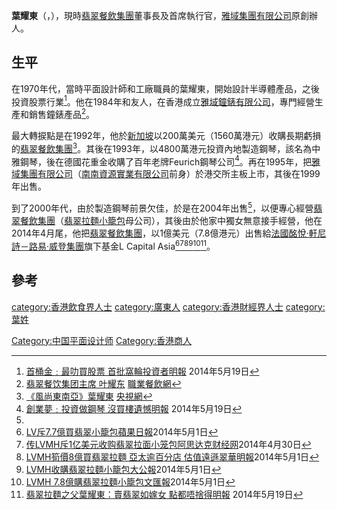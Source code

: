 '''葉耀東'''（'''{{lang-en|Yip Yiu Tung}}'''，{{bd|1949年|}}），現時[[翡翠餐飲集團|翡翠餐飲集團]]董事長及首席執行官，[[雅域集團有限公司|雅域集團有限公司]]原創辦人。

==生平==
在1970年代，當時平面設計師和工廠職員的葉耀東，開始設計半導體產品，之後投資股票行業<ref>[http://www.mpfinance.com/htm/finance/20140519/columnist/ekz_ekza2.htm 首桶金﹕最叻買股票 首批窩輪投資者][[明報|明報]] 2014年5月19日</ref>。他在1984年和友人，在香港成立[[雅域鐘錶有限公司|雅域鐘錶有限公司]]，專門經營生產和銷售鐘錶產品<ref>[http://www.canyin168.com/Article/zyft/lzft/40138.html 翡翠餐饮集团主席 叶耀东] {{Wayback|url=http://www.canyin168.com/Article/zyft/lzft/40138.html |date=20130424184039 }}[[職業餐飲網|職業餐飲網]]</ref>。

最大轉捩點是在1992年，他於[[新加坡|新加坡]]以200萬美元（1560萬港元）收購長期虧損的[[翡翠餐飲集團|翡翠餐飲集團]]<ref>[http://tv.cntv.cn/video/C11152/a4a03a16127b47e93ca98ead3fb6fbd3 《風尚東南亞》葉耀東] {{Wayback|url=http://tv.cntv.cn/video/C11152/a4a03a16127b47e93ca98ead3fb6fbd3 |date=20140602195914 }}[[央視網|央視網]]</ref>。其後在1993年，以4800萬港元投資內地製造鋼琴，該名為中雅鋼琴，後在德國花重金收購了百年老牌Feurich鋼琴公司<ref name="#1">[http://www.mpfinance.com/htm/finance/20140519/columnist/ekz_ekza3.htm 創業夢﹕投資做鋼琴 沒買樓遺憾][[明報|明報]] 2014年5月19日</ref>。再在1995年，把[[雅域集團有限公司|雅域集團有限公司]]（[[南南資源實業有限公司|南南資源實業有限公司]]前身）於港交所主板上市，其後在1999年出售。

到了2000年代，由於製造鋼琴前景欠佳，於是在2004年出售<ref name="#1"/>，以便專心經營[[翡翠餐飲集團|翡翠餐飲集團]]（[[翡翠拉麵小籠包|翡翠拉麵小籠包]]母公司），其後由於他家中獨女無意接手經營，他在2014年4月尾，他把[[翡翠餐飲集團|翡翠餐飲集團]]，以1億美元（7.8億港元）出售給[[法國|法國]][[酩悅·軒尼詩－路易·威登集團|酩悅·軒尼詩－路易·威登集團]]旗下基金L Capital Asia<ref>[http://hk.apple.nextmedia.com/financeestate/art/20140501/18706078 LV斥7.7億買翡翠小籠包][[蘋果日報|蘋果日報]]2014年5月1日</ref><ref>[http://finance.ifeng.com/a/20140430/12243934_0.shtml 传LVMH斥1亿美元收购翡翠拉面小笼包][[阿思达克财经网|阿思达克财经网]]2014年4月30日</ref><ref>[http://www.mpfinance.com/htm/finance/20140501/news/eb_eba1.htm LVMH筍價8億買翡翠拉麵 亞太逾百分店 估值遠遜翠華][[明報|明報]]2014年5月1日</ref><ref>[http://news.takungpao.com.hk/paper/q/2014/0501/2451585.html LVMH收購翡翠拉麵小籠包][[大公報|大公報]]2014年5月1日</ref><ref>[http://paper.wenweipo.com/2014/05/01/FI1405010022.htm LVMH 7.8億購翡翠拉麵小籠包][[文汇报_(香港)|文匯報]]2014年5月1日</ref><ref>[http://www.mpfinance.com/htm/finance/20140519/columnist/ekz_ekza1.htm 翡翠拉麵之父葉耀東：賣翡翠如嫁女 點都唔捨得][[明報|明報]] 2014年5月19日</ref>。

==參考==
{{reflist}}

[[Category:中国平面设计师|Category:中国平面设计师]]
[[Category:香港商人|Category:香港商人]]
[[category:香港飲食界人士|category:香港飲食界人士]]
[[category:廣東人|category:廣東人]]
[[category:香港財經界人士|category:香港財經界人士]]
[[category:葉姓|category:葉姓]]